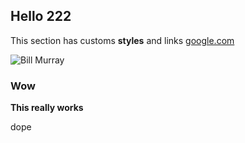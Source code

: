 
<MyLayout>

## Hello 222

This section has customs **styles** and links [google.com](google.com)

![Bill Murray](https://www.fillmurray.com/200/200)

</MyLayout>

### Wow

**This really works**

dope

